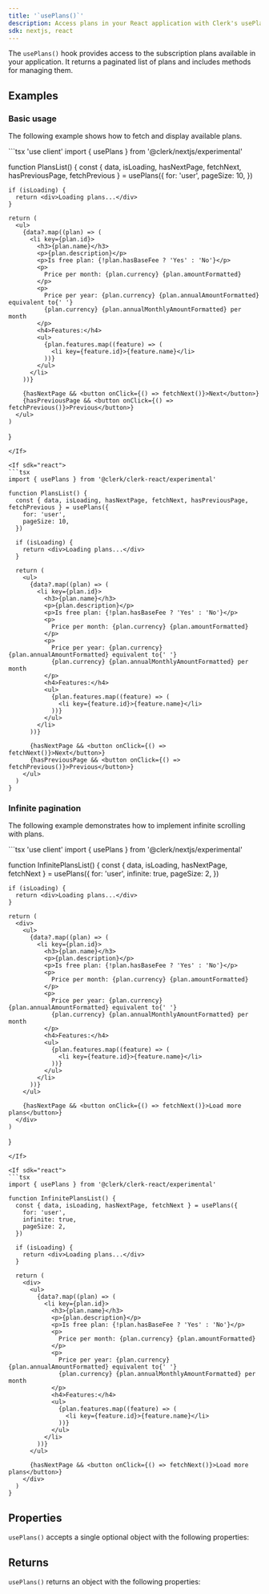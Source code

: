 ```yaml
---
title: '`usePlans()`'
description: Access plans in your React application with Clerk's usePlans() hook.
sdk: nextjs, react
---
```


<Include src="_partials/billing/billing-experimental" />

The `usePlans()` hook provides access to the subscription plans available in your application. It returns a paginated list of plans and includes methods for managing them.

## Examples

### Basic usage

The following example shows how to fetch and display available plans.

<If sdk="nextjs">
  ```tsx
  'use client'
  import { usePlans } from '@clerk/nextjs/experimental'

  function PlansList() {
    const { data, isLoading, hasNextPage, fetchNext, hasPreviousPage, fetchPrevious } = usePlans({
      for: 'user',
      pageSize: 10,
    })

    if (isLoading) {
      return <div>Loading plans...</div>
    }

    return (
      <ul>
        {data?.map((plan) => (
          <li key={plan.id}>
            <h3>{plan.name}</h3>
            <p>{plan.description}</p>
            <p>Is free plan: {!plan.hasBaseFee ? 'Yes' : 'No'}</p>
            <p>
              Price per month: {plan.currency} {plan.amountFormatted}
            </p>
            <p>
              Price per year: {plan.currency} {plan.annualAmountFormatted} equivalent to{' '}
              {plan.currency} {plan.annualMonthlyAmountFormatted} per month
            </p>
            <h4>Features:</h4>
            <ul>
              {plan.features.map((feature) => (
                <li key={feature.id}>{feature.name}</li>
              ))}
            </ul>
          </li>
        ))}

        {hasNextPage && <button onClick={() => fetchNext()}>Next</button>}
        {hasPreviousPage && <button onClick={() => fetchPrevious()}>Previous</button>}
      </ul>
    )
  }
  ```
</If>

<If sdk="react">
  ```tsx
  import { usePlans } from '@clerk/clerk-react/experimental'

  function PlansList() {
    const { data, isLoading, hasNextPage, fetchNext, hasPreviousPage, fetchPrevious } = usePlans({
      for: 'user',
      pageSize: 10,
    })

    if (isLoading) {
      return <div>Loading plans...</div>
    }

    return (
      <ul>
        {data?.map((plan) => (
          <li key={plan.id}>
            <h3>{plan.name}</h3>
            <p>{plan.description}</p>
            <p>Is free plan: {!plan.hasBaseFee ? 'Yes' : 'No'}</p>
            <p>
              Price per month: {plan.currency} {plan.amountFormatted}
            </p>
            <p>
              Price per year: {plan.currency} {plan.annualAmountFormatted} equivalent to{' '}
              {plan.currency} {plan.annualMonthlyAmountFormatted} per month
            </p>
            <h4>Features:</h4>
            <ul>
              {plan.features.map((feature) => (
                <li key={feature.id}>{feature.name}</li>
              ))}
            </ul>
          </li>
        ))}

        {hasNextPage && <button onClick={() => fetchNext()}>Next</button>}
        {hasPreviousPage && <button onClick={() => fetchPrevious()}>Previous</button>}
      </ul>
    )
  }
  ```
</If>

### Infinite pagination

The following example demonstrates how to implement infinite scrolling with plans.

<If sdk="nextjs">
  ```tsx
  'use client'
  import { usePlans } from '@clerk/nextjs/experimental'

  function InfinitePlansList() {
    const { data, isLoading, hasNextPage, fetchNext } = usePlans({
      for: 'user',
      infinite: true,
      pageSize: 2,
    })

    if (isLoading) {
      return <div>Loading plans...</div>
    }

    return (
      <div>
        <ul>
          {data?.map((plan) => (
            <li key={plan.id}>
              <h3>{plan.name}</h3>
              <p>{plan.description}</p>
              <p>Is free plan: {!plan.hasBaseFee ? 'Yes' : 'No'}</p>
              <p>
                Price per month: {plan.currency} {plan.amountFormatted}
              </p>
              <p>
                Price per year: {plan.currency} {plan.annualAmountFormatted} equivalent to{' '}
                {plan.currency} {plan.annualMonthlyAmountFormatted} per month
              </p>
              <h4>Features:</h4>
              <ul>
                {plan.features.map((feature) => (
                  <li key={feature.id}>{feature.name}</li>
                ))}
              </ul>
            </li>
          ))}
        </ul>

        {hasNextPage && <button onClick={() => fetchNext()}>Load more plans</button>}
      </div>
    )
  }
  ```
</If>

<If sdk="react">
  ```tsx
  import { usePlans } from '@clerk/clerk-react/experimental'

  function InfinitePlansList() {
    const { data, isLoading, hasNextPage, fetchNext } = usePlans({
      for: 'user',
      infinite: true,
      pageSize: 2,
    })

    if (isLoading) {
      return <div>Loading plans...</div>
    }

    return (
      <div>
        <ul>
          {data?.map((plan) => (
            <li key={plan.id}>
              <h3>{plan.name}</h3>
              <p>{plan.description}</p>
              <p>Is free plan: {!plan.hasBaseFee ? 'Yes' : 'No'}</p>
              <p>
                Price per month: {plan.currency} {plan.amountFormatted}
              </p>
              <p>
                Price per year: {plan.currency} {plan.annualAmountFormatted} equivalent to{' '}
                {plan.currency} {plan.annualMonthlyAmountFormatted} per month
              </p>
              <h4>Features:</h4>
              <ul>
                {plan.features.map((feature) => (
                  <li key={feature.id}>{feature.name}</li>
                ))}
              </ul>
            </li>
          ))}
        </ul>

        {hasNextPage && <button onClick={() => fetchNext()}>Load more plans</button>}
      </div>
    )
  }
  ```
</If>

## Properties

`usePlans()` accepts a single optional object with the following properties:

<Typedoc src="shared/hook-params" />

## Returns

`usePlans()` returns an object with the following properties:

<Typedoc src="shared/use-plans-return" />
